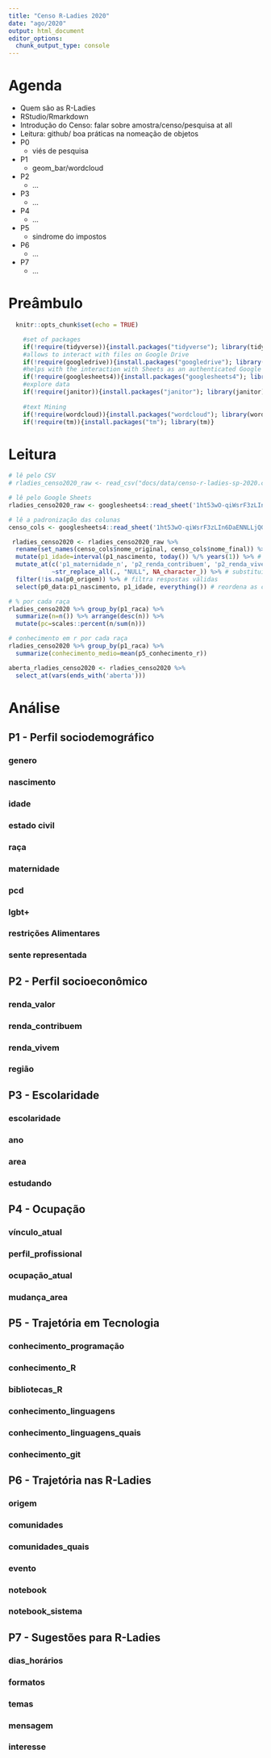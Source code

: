 ```yaml
---
title: "Censo R-Ladies 2020"
date: "ago/2020"
output: html_document
editor_options: 
  chunk_output_type: console
---
```


# Agenda
- Quem são as R-Ladies
- RStudio/Rmarkdown
- Introdução do Censo: falar sobre amostra/censo/pesquisa at all
- Leitura: github/ boa práticas na nomeação de objetos
- P0
    - viés de pesquisa
- P1
    - geom_bar/wordcloud
- P2
    - ...
- P3
    - ...
- P4
    - ...
- P5
    - sindrome do impostos
- P6
  - ...
- P7
  - ...

# Preâmbulo
```r
  knitr::opts_chunk$set(echo = TRUE)
```

```r
    #set of packages
    if(!require(tidyverse)){install.packages("tidyverse"); library(tidyverse)}
    #allows to interact with files on Google Drive
    if(!require(googledrive)){install.packages("googledrive"); library(googledrive)}
    #helps with the interaction with Sheets as an authenticated Google user
    if(!require(googlesheets4)){install.packages("googlesheets4"); library(googlesheets4)}
    #explore data
    if(!require(janitor)){install.packages("janitor"); library(janitor)}
    
    #text Mining
    if(!require(wordcloud)){install.packages("wordcloud"); library(wordcloud)}
    if(!require(tm)){install.packages("tm"); library(tm)}

```

# Leitura
```r
# lê pelo CSV
# rladies_censo2020_raw <- read_csv("docs/data/censo-r-ladies-sp-2020.csv")

# lê pelo Google Sheets
rladies_censo2020_raw <- googlesheets4::read_sheet('1ht53wO-qiWsrF3zLIn6DaENNLLjQGqleZL6E6g0lMTc', sheet="Respostas")

# lê a padronização das colunas
censo_cols <- googlesheets4::read_sheet('1ht53wO-qiWsrF3zLIn6DaENNLLjQGqleZL6E6g0lMTc', sheet="Padronização")
```

```r
 rladies_censo2020 <- rladies_censo2020_raw %>%
  rename(set_names(censo_cols$nome_original, censo_cols$nome_final)) %>% # adiciona padronização de nomes
  mutate(p1_idade=interval(p1_nascimento, today()) %/% years(1)) %>% # adiciona coluna de idade
  mutate_at(c('p1_maternidade_n', 'p2_renda_contribuem', 'p2_renda_vivem', 'p3_ano_titulo'), 
            ~str_replace_all(., "NULL", NA_character_)) %>% # substitui NULL por NA
  filter(!is.na(p0_origem)) %>% # filtra respostas válidas
  select(p0_data:p1_nascimento, p1_idade, everything()) # reordena as colunas
```

```r
# % por cada raça
rladies_censo2020 %>% group_by(p1_raca) %>% 
  summarize(n=n()) %>% arrange(desc(n)) %>% 
  mutate(pc=scales::percent(n/sum(n)))

# conhecimento em r por cada raça
rladies_censo2020 %>% group_by(p1_raca) %>% 
  summarize(conhecimento_medio=mean(p5_conhecimento_r))
```


```r
aberta_rladies_censo2020 <- rladies_censo2020 %>% 
  select_at(vars(ends_with('aberta')))
```


# Análise
## P1 - Perfil sociodemográfico
### genero
### nascimento
### idade
### estado civil
### raça
### maternidade
### pcd
### lgbt+
### restrições Alimentares
### sente representada
## P2 - Perfil socioeconômico 
### renda_valor
### renda_contribuem
### renda_vivem
### região
## P3 - Escolaridade
### escolaridade
### ano
### area
### estudando
## P4 - Ocupação
### vínculo_atual
### perfil_profissional
### ocupação_atual
### mudança_area
## P5 - Trajetória em Tecnologia
### conhecimento_programação
### conhecimento_R
### bibliotecas_R
### conhecimento_linguagens
### conhecimento_linguagens_quais
### conhecimento_git
## P6 - Trajetória nas R-Ladies
### origem
### comunidades
### comunidades_quais
### evento
### notebook
### notebook_sistema
## P7 - Sugestões para R-Ladies
### dias_horários
### formatos
### temas
### mensagem
### interesse
